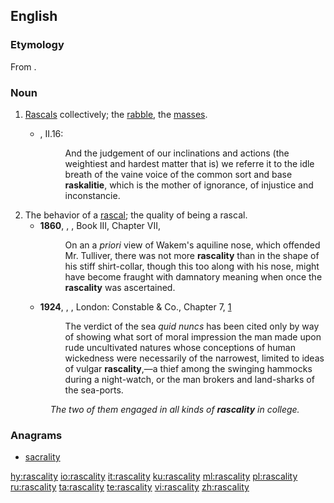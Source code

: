 ==English==

===Etymology===
From {{suffix|rascal|ity|lang=en}}.

===Noun===
{{en-noun|~|rascalities}}

# [[rascal|Rascals]] collectively; the [[rabble]], the [[masses]].
#* {{RQ:Flr Mntgn Essays}}, II.16:
#*: And the judgement of our inclinations and actions (the weightiest and hardest matter that is) we referre it to the idle breath of the vaine voice of the common sort and base '''raskalitie''', which is the mother of ignorance, of injustice and inconstancie.
# The behavior of a [[rascal]]; the quality of being a rascal.
#* '''1860''', {{w|George Eliot}}, ''{{w|Mill on the Floss}}'', Book III, Chapter VII,
#*: On an a ''priori'' view of Wakem's aquiline nose, which offended Mr. Tulliver, there was not more '''rascality''' than in the shape of his stiff shirt-collar, though this too along with his nose, might have become fraught with damnatory meaning when once the '''rascality''' was ascertained.
#* '''1924''', {{w|Herman Melville}}, ''{{w|Billy Budd}}'', London: Constable & Co., Chapter 7, [http://gutenberg.net.au/ebooks06/0608511h.html]
#*: The verdict of the sea ''quid nuncs'' has been cited only by way of showing what sort of moral impression the man made upon rude uncultivated natures whose conceptions of human wickedness were necessarily of the narrowest, limited to ideas of vulgar '''rascality''',—a thief among the swinging hammocks during a night-watch, or the man brokers and land-sharks of the sea-ports.
#: ''The two of them engaged in all kinds of '''rascality''' in college.''

===Anagrams===
* [[sacrality#English|sacrality]]

[[hy:rascality]]
[[io:rascality]]
[[it:rascality]]
[[ku:rascality]]
[[ml:rascality]]
[[pl:rascality]]
[[ru:rascality]]
[[ta:rascality]]
[[te:rascality]]
[[vi:rascality]]
[[zh:rascality]]